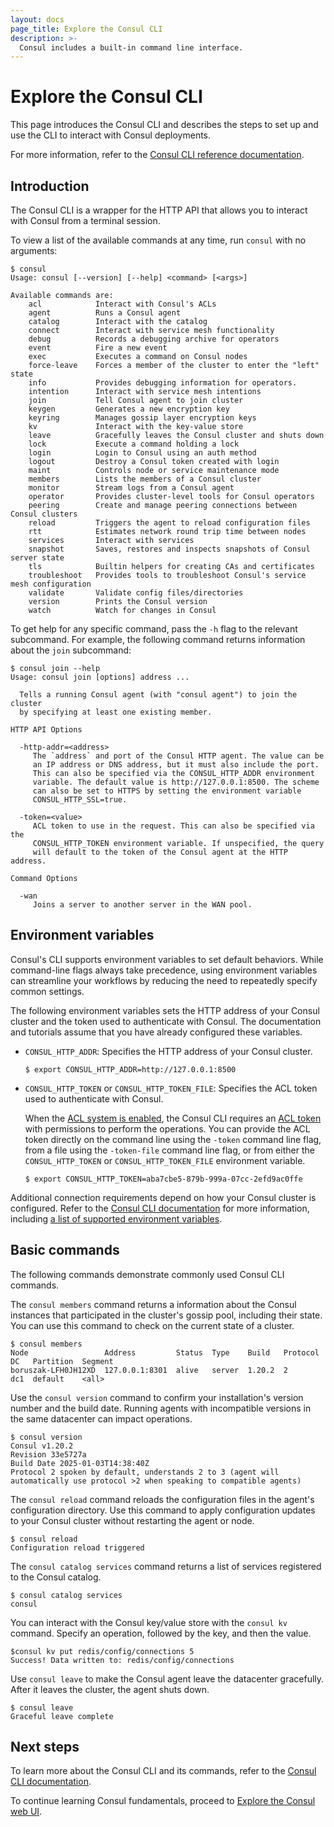 ```yaml
---
layout: docs
page_title: Explore the Consul CLI
description: >-
  Consul includes a built-in command line interface.
---
```


# Explore the Consul CLI

This page introduces the Consul CLI and describes the steps to set up and use the CLI to interact with Consul deployments.

For more information, refer to the [Consul CLI reference documentation](/consul/commands).

## Introduction

The Consul CLI is a wrapper for the HTTP API that allows you to interact with Consul from a terminal session.

To view a list of the available commands at any time, run `consul` with no arguments:

```shell-session
$ consul
Usage: consul [--version] [--help] <command> [<args>]

Available commands are:
    acl            Interact with Consul's ACLs
    agent          Runs a Consul agent
    catalog        Interact with the catalog
    connect        Interact with service mesh functionality
    debug          Records a debugging archive for operators
    event          Fire a new event
    exec           Executes a command on Consul nodes
    force-leave    Forces a member of the cluster to enter the "left" state
    info           Provides debugging information for operators.
    intention      Interact with service mesh intentions
    join           Tell Consul agent to join cluster
    keygen         Generates a new encryption key
    keyring        Manages gossip layer encryption keys
    kv             Interact with the key-value store
    leave          Gracefully leaves the Consul cluster and shuts down
    lock           Execute a command holding a lock
    login          Login to Consul using an auth method
    logout         Destroy a Consul token created with login
    maint          Controls node or service maintenance mode
    members        Lists the members of a Consul cluster
    monitor        Stream logs from a Consul agent
    operator       Provides cluster-level tools for Consul operators
    peering        Create and manage peering connections between Consul clusters
    reload         Triggers the agent to reload configuration files
    rtt            Estimates network round trip time between nodes
    services       Interact with services
    snapshot       Saves, restores and inspects snapshots of Consul server state
    tls            Builtin helpers for creating CAs and certificates
    troubleshoot   Provides tools to troubleshoot Consul's service mesh configuration
    validate       Validate config files/directories
    version        Prints the Consul version
    watch          Watch for changes in Consul
```

To get help for any specific command, pass the `-h` flag to the relevant
subcommand. For example, the following command returns information about the `join` subcommand:

```shell-session
$ consul join --help
Usage: consul join [options] address ...

  Tells a running Consul agent (with "consul agent") to join the cluster
  by specifying at least one existing member.

HTTP API Options

  -http-addr=<address>
     The `address` and port of the Consul HTTP agent. The value can be
     an IP address or DNS address, but it must also include the port.
     This can also be specified via the CONSUL_HTTP_ADDR environment
     variable. The default value is http://127.0.0.1:8500. The scheme
     can also be set to HTTPS by setting the environment variable
     CONSUL_HTTP_SSL=true.

  -token=<value>
     ACL token to use in the request. This can also be specified via the
     CONSUL_HTTP_TOKEN environment variable. If unspecified, the query
     will default to the token of the Consul agent at the HTTP address.

Command Options

  -wan
     Joins a server to another server in the WAN pool.
```

## Environment variables

Consul's CLI supports environment variables to set default behaviors. While command-line flags always take precedence, using environment variables can streamline your workflows by reducing the need to repeatedly specify common settings.

The following environment variables sets the HTTP address of your Consul cluster and the token used to authenticate with Consul. The documentation and tutorials assume that you have already configured these variables.

- `CONSUL_HTTP_ADDR`: Specifies the HTTP address of your Consul cluster.

  ```shell-session
  $ export CONSUL_HTTP_ADDR=http://127.0.0.1:8500
  ```

- `CONSUL_HTTP_TOKEN` or `CONSUL_HTTP_TOKEN_FILE`: Specifies the ACL token used to authenticate with Consul.

  When the [ACL system is enabled](/consul/docs/reference/agent/configuration-file#acl), the Consul CLI requires an [ACL token](/consul/docs/security/acl#tokens) with permissions to perform the operations. You can provide the ACL token directly on the command line using the `-token` command line flag, from a file using the `-token-file` command line flag, or from either the `CONSUL_HTTP_TOKEN` or `CONSUL_HTTP_TOKEN_FILE` environment variable.

  ```shell-session
  $ export CONSUL_HTTP_TOKEN=aba7cbe5-879b-999a-07cc-2efd9ac0ffe
  ```

Additional connection requirements depend on how your Consul cluster is configured. Refer to the [Consul CLI documentation](/consul/commands) for more information, including [a list of supported environment variables](/consul/commands#environment-variables).

## Basic commands

The following commands demonstrate commonly used Consul CLI commands.

The `consul members` command returns a information about the Consul instances that participated in the cluster's gossip pool, including their state. You can use this command to check on the current state of a cluster.

```shell-session
$ consul members
Node                 Address         Status  Type    Build   Protocol  DC   Partition  Segment
boruszak-LFH0JH12XD  127.0.0.1:8301  alive   server  1.20.2  2         dc1  default    <all>
```

Use the `consul version` command to confirm your installation's version number and the build date. Running agents with incompatible versions in the same datacenter can impact operations.

```shell-session
$ consul version
Consul v1.20.2
Revision 33e5727a
Build Date 2025-01-03T14:38:40Z
Protocol 2 spoken by default, understands 2 to 3 (agent will automatically use protocol >2 when speaking to compatible agents)
```

The `consul reload` command reloads the configuration files in the agent's configuration directory. Use this command to apply configuration updates to your Consul cluster without restarting the agent or node.

```shell-session
$ consul reload
Configuration reload triggered
```

The `consul catalog services` command returns a list of services registered to the Consul catalog.

```shell-session
$ consul catalog services
consul
```

You can interact with the Consul key/value store with the `consul kv` command. Specify an operation, followed by the key, and then the value.

```shell-session
$consul kv put redis/config/connections 5
Success! Data written to: redis/config/connections
```

Use `consul leave` to make the Consul agent leave the datacenter gracefully. After it leaves the cluster, the agent shuts down.

```shell-session
$ consul leave
Graceful leave complete
```

## Next steps

To learn more about the Consul CLI and its commands, refer to the [Consul CLI documentation](/consul/commands).

To continue learning Consul fundamentals, proceed to [Explore the Consul web UI](/consul/docs/fundamentals/interface/ui).